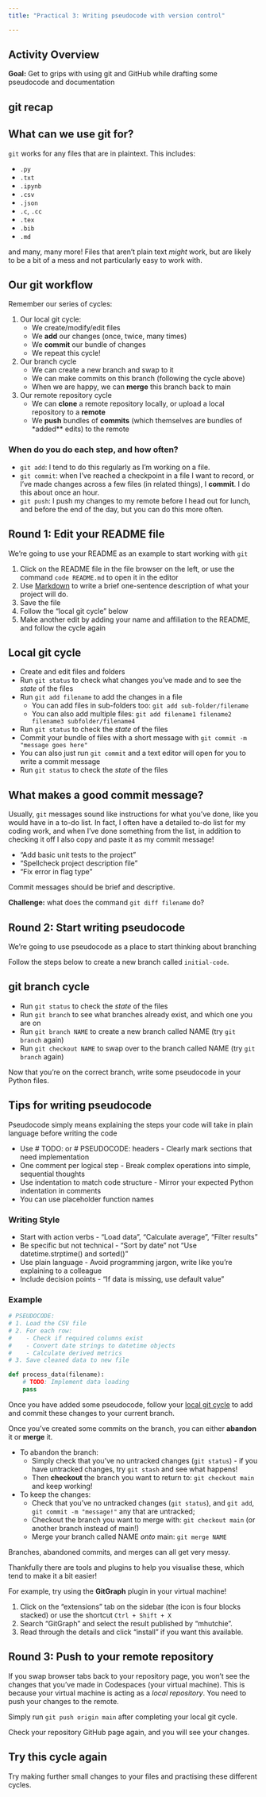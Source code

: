 ```yaml
---
title: "Practical 3: Writing pseudocode with version control"

---
```


## Activity Overview

**Goal:** Get to grips with using git and GitHub while drafting some pseudocode and documentation

::: {.callout-tip collapse="true"}
## git recap

## What can we use git for?

`git` works for any files that are in plaintext. This includes:

- `.py`
- `.txt`
- `.ipynb`
- `.csv`
- `.json`
- `.c`, `.cc`
- `.tex`
- `.bib`
- `.md`

and many, many more! Files that aren't plain text *might* work, but are likely to be a bit of a mess and not particularly easy to work with.

## Our git workflow

Remember our series of cycles:

1. Our local git cycle:
    - We create/modify/edit files
    - We **add** our changes (once, twice, many times)
    - We **commit** our bundle of changes
    - We repeat this cycle!

2. Our branch cycle
    - We can create a new branch and swap to it 
    - We can make commits on this branch (following the cycle above)
    - When we are happy, we can **merge** this branch back to main

3. Our remote repository cycle
    - We can **clone** a remote repository locally, or upload a local repository to a **remote**
    - We **push** bundles of **commits** (which themselves are bundles of *added** edits) to the remote


### When do you do each step, and how often?

- `git add`: I tend to do this regularly as I'm working on a file.
- `git commit`: when I've reached a checkpoint in a file I want to record, or I've made changes across a few files (in related things), I **commit**. I do this about once an hour.
- `git push`: I push my changes to my remote before I head out for lunch, and before the end of the day, but you can do this more often.

:::

## Round 1: Edit your README file

We're going to use your README as an example to start working with `git`

1. Click on the README file in the file browser on the left, or use the command `code README.md` to open it in the editor
2. Use [Markdown](https://www.markdownguide.org/cheat-sheet/) to write a brief one-sentence description of what your project will do.
3. Save the file
4. Follow the "local git cycle" below
5. Make another edit by adding your name and affiliation to the README, and follow the cycle again


::: {.callout-tip collapse="true"}
## Local git cycle

- Create and edit files and folders
- Run `git status` to check what changes you've made and to see the *state* of the files
- Run `git add filename` to add the changes in a file
    - You can add files in sub-folders too: `git add sub-folder/filename`
    - You can also add multiple files: `git add filename1 filename2 filename3 subfolder/filename4`
- Run `git status` to check the *state* of the files
- Commit your bundle of files with a short message with `git commit -m "message goes here"`
- You can also just run `git commit` and a text editor will open for you to write a commit message
- Run `git status` to check the *state* of the files
:::

:::{.callout-note}
## What makes a good commit message?

Usually, `git` messages sound like instructions for what you've done, like you would have in a to-do list. In fact, I often have a detailed to-do list for my coding work, and when I've done something from the list, in addition to checking it off I also copy and paste it as my commit message!

- "Add basic unit tests to the project"
- "Spellcheck project description file"
- "Fix error in flag type"

Commit messages should be brief and descriptive.

:::

**Challenge:** what does the command `git diff filename` do?

## Round 2: Start writing pseudocode

We're going to use pseudocode as a place to start thinking about branching

Follow the steps below to create a new branch called `initial-code`.

::: {.callout-tip collapse="false"}
## git branch cycle

- Run `git status` to check the *state* of the files
- Run `git branch` to see what branches already exist, and which one you are on
- Run `git branch NAME` to create a new branch called NAME (try `git branch` again)
- Run `git checkout NAME` to swap over to the branch called NAME (try `git branch` again)

:::

Now that you're on the correct branch, write some pseudocode in your Python files.

::: {.callout-tip collapse="true"}
## Tips for writing pseudocode

Pseudocode simply means explaining the steps your code will take in plain language before writing the code

- Use # TODO: or # PSEUDOCODE: headers - Clearly mark sections that need implementation
- One comment per logical step - Break complex operations into simple, sequential thoughts
- Use indentation to match code structure - Mirror your expected Python indentation in comments
- You can use placeholder function names

### Writing Style

- Start with action verbs - "Load data", "Calculate average", "Filter results"
- Be specific but not technical - "Sort by date" not "Use datetime.strptime() and sorted()"
- Use plain language - Avoid programming jargon, write like you're explaining to a colleague
- Include decision points - "If data is missing, use default value"

### Example

```python
# PSEUDOCODE:
# 1. Load the CSV file
# 2. For each row:
#    - Check if required columns exist
#    - Convert date strings to datetime objects
#    - Calculate derived metrics
# 3. Save cleaned data to new file

def process_data(filename):
    # TODO: Implement data loading
    pass
```

:::

Once you have added some pseudocode, follow your [local git cycle](#round-1-edit-your-readme-file) to add and commit these changes to your current branch.

Once you've created some commits on the branch, you can either **abandon** it or **merge** it.

- To abandon the branch:
    - Simply check that you've no untracked changes (`git status`) - if you have untracked changes, try `git stash` and see what happens!
    - Then **checkout** the branch you want to return to: `git checkout main` and keep working!
- To keep the changes:
    - Check that you've no untracked changes (`git status`), and `git add`, `git commit -m "message!"` any that are untracked;
    - Checkout the branch you want to merge with: `git checkout main` (or another branch instead of main!)
    - Merge your branch called NAME *onto* main: `git merge NAME`


:::{.callout-note}
Branches, abandoned commits, and merges can all get very messy.

Thankfully there are tools and plugins to help you visualise these, which tend to make it a bit easier!

For example, try using the **GitGraph** plugin in your virtual machine!

1. Click on the "extensions" tab on the sidebar (the icon is four blocks stacked) or use the shortcut `Ctrl + Shift + X`
2. Search "GitGraph" and select the result published by "mhutchie".
3. Read through the details and click "install" if you want this available.
:::

## Round 3: Push to your remote repository

If you swap browser tabs back to your repository page, you won't see the changes that you've made in Codespaces (your virtual machine). This is because your virtual machine is acting as a *local repository*. You need to push your changes to the remote.

Simply run `git push origin main` after completing your local git cycle.

Check your repository GitHub page again, and you will see your changes.

## Try this cycle again

Try making further small changes to your files and practising these different cycles.
